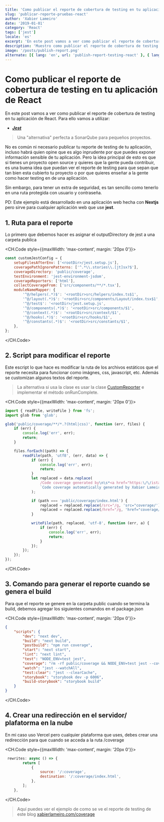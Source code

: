 ```yaml
---
title: 'Como publicar el reporte de cobertura de testing en tu aplicación de React'
slug: 'publicar-reporte-pruebas-react'
author: 'Xabier Lameiro'
date: '2019-01-01'
category: 'React'
tags: ['jest']
locale: 'es'
excerpt: 'En este post vamos a ver como publicar el reporte de cobertura de testing en tu aplicación de React.'
description: 'Muestro como publicar el reporte de cobertura de testing con jest en tu aplicación de React o Nextjs, para que tu mismo o la gente pueda ver la cobertura de testing de tu proyecto.'
image: '/posts/publish-report.png'
alternate: [{ lang: 'en', url: 'publish-report-testing-react' }, { lang: 'gl', url: 'publicar-informe-probas-react' }]
---
```


# Como publicar el reporte de cobertura de testing en tu aplicación de React

En este post vamos a ver como publicar el reporte de cobertura de testing en tu aplicación de React. Para ello vamos a utilizar:

-   **_[Jest](https://jestjs.io/)_**

> Una "alternativa" perfecta a SonarQube para pequeños proyectos.

No es común ni necesario publicar tu reporte de testing de tu aplicación, incluso habrá quien opine que es algo inprudente por que
puedes exponer información sensible de tu aplicación. Pero la idea principal de esto es que si tienes un proyecto open source y quieres
que la gente pueda contribuir, es una buena idea que puedan ver el reporte de testing para que sepan que tan bien esta cubierto tu proyecto o
por que quieres enseñar a la gente como hacer testing en de una aplicación.

Sin embargo, para tener un extra de seguridad, es tan sencillo como tenerlo en una ruta protegida con usuario y contraseña.

PD: Este ejemplo está desarrollado en una aplicación web hecha con **Nextjs** pero sirve para cualquier aplicación web que
use **jest**.

## 1. Ruta para el reporte

Lo primero que debemos hacer es asignar el outputDirectory de jest a una carpeta publica

<CH.Code style={{maxWidth: 'max-content', margin: '20px 0'}}>

```javascript jest.config.js mark=4
const customJestConfig = {
    setupFilesAfterEnv: ['<rootDir>/jest.setup.js'],
    coveragePathIgnorePatterns: ['^.*\\.stories\\.[jt]sx?$'],
    coverageDirectory: 'public/coverage',
    testEnvironment: 'jest-environment-jsdom',
    coverageReporters: ['html'],
    collectCoverageFrom: ['src/components/**/*.tsx'],
    moduleNameMapper: {
        '^@/helpers(.*)$': '<rootDir>src/helpers/index.ts$1',
        '^@/layout(.*)$': '<rootDir>src/components/Layout/index.tsx$1',
        '^@/test$': '<rootDir>/jest.setup.js',
        '^@/components(.*)$': '<rootDir>src/components/$1',
        '^@/context(.*)$': '<rootDir>src/context/$1',
        '^@/hooks(.*)$': '<rootDir>src/hooks/$1',
        '^@/constants(.*)$': '<rootDir>src/constants/$1',
    },
};
```

</CH.Code>

## 2. Script para modificar el reporte

Este escript lo que hace es modificar la ruta de los archivos estáticos que el reporte necesita para funcionar como imágnes, css, javascript, etc.
Además se customizan algunos textos del reporte.

> La alternativa si usa la clase es usar la clase [CustomReporter](https://jestjs.io/docs/configuration) e implementar el método onRunComplete.

<CH.Code style={{maxWidth: 'max-content', margin: '20px 0'}}>

```javascript custom-reporter.js
import { readFile, writeFile } from 'fs';
import glob from 'glob';

glob('public/coverage/**/*.?(html|css)', function (err, files) {
    if (err) {
        console.log('err', err);
        return;
    }

    files.forEach((path) => {
        readFile(path, 'utf8', (err, data) => {
            if (err) {
                console.log('err', err);
                return;
            }
            let replaced = data.replace(
                /Code coverage generated by\n\s*<a href="https:\/\/istanbul\.js\.org\/"/g,
                `Code coverage automatically generated by Xabier Lameiro on ${new Date().toLocaleDateString()}`
            );

            if (path === 'public/coverage/index.html') {
                replaced = replaced.replace(/src="/g, 'src="coverage/');
                replaced = replaced.replace(/href="/g, 'href="coverage/');
            }

            writeFile(path, replaced, 'utf-8', function (err, a) {
                if (err) {
                    console.log('err', err);
                    return;
                }
            });
        });
    });
});
```

</CH.Code>

## 3. Comando para generar el reporte cuando se genera el build

Para que el reporte se genere en la carpeta public cuando se termina la build, debemos agregar los siguientes comandos en el package.json

<CH.Code style={{maxWidth: 'max-content', margin: '20px 0'}}>

```json package.json mark=5,9
{
    "scripts": {
        "dev": "next dev",
        "build": "next build",
        "postbuild": "npm run coverage",
        "start": "next start",
        "lint": "next lint",
        "test": "NODE_ENV=test jest",
        "coverage": "rm -rf public/coverage && NODE_ENV=test jest --coverage && node custom-reporter.js",
        "watch": "jest --watchAll",
        "test:clear": "jest --clearCache",
        "storybook": "storybook dev -p 6006",
        "build-storybook": "storybook build"
    }
}
```

</CH.Code>

## 4. Crear una redirección en el servidor/ plafatorma en la nube

En mi caso uso Vercel pero cualquier plataforma que uses, debes crear una redirección para que cuando se acceda a la ruta /coverage

<CH.Code style={{maxWidth: 'max-content', margin: '20px 0'}}>

```javascript next.config.js mark=4,5
 rewrites: async () => {
        return [
            {
                source: '/:coverage',
                destination: '/:coverage/index.html',
            },
        ];
    },
```

</CH.Code>

> Aquí puedes ver el ejemplo de como se ve el reporte de testing de este blog [xabierlameiro.com/coverage](https://xabierlameiro.com/coverage)
